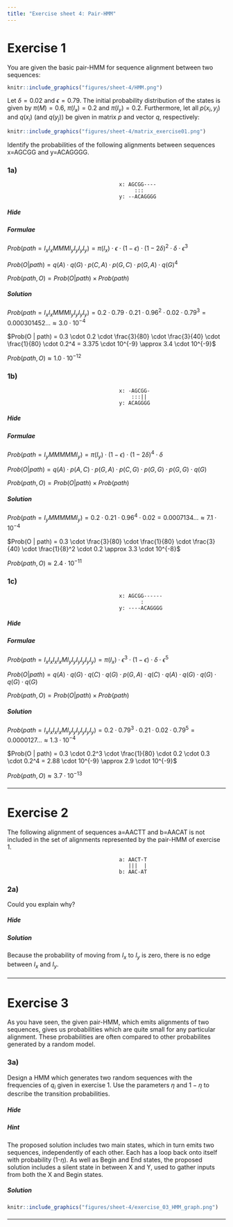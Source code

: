```yaml
---
title: "Exercise sheet 4: Pair-HMM"
---
```


# Exercise 1

You are given the basic pair-HMM for sequence alignment between two sequences:


```r
knitr::include_graphics("figures/sheet-4/HMM.png")
```

Let $\delta = 0.02$ and $\epsilon=0.79$. The initial probability distribution of the states is given by
$\pi(M)=0.6$, $\pi(I_x) = 0.2$ and $\pi(I_y) = 0.2$. Furthermore, let all $p(x_i,y_j)$ and $q(x_i)$ (and $q(y_j)$)
be given in matrix $p$ and vector $q$, respectively:

```r
knitr::include_graphics("figures/sheet-4/matrix_exercise01.png")
```

Identify the probabilities of the following alignments between sequences x=AGCGG and y=ACAGGGG.


### 1a)

```
                                    x: AGCGG----
                                         :::
                                    y: --ACAGGGG
```

#### {.tabset}

##### Hide

##### Formulae

::: {.answer data-latex=""}
$Prob(path=I_xI_xMMMI_yI_yI_yI_y)=\pi(I_x) \cdot \epsilon \cdot (1-\epsilon) \cdot (1-2\delta)^2 \cdot \delta \cdot \epsilon^3$

$Prob(O | path)=q(A) \cdot q(G) \cdot p(C,A) \cdot p(G,C) \cdot p(G,A) \cdot q(G)^4$

$Prob(path, O) = Prob(O | path ) \times Prob(path)$
:::


##### Solution

::: {.answer data-latex=""}
$Prob(path=I_xI_xMMMI_yI_yI_yI_y) = 0.2 \cdot 0.79 \cdot 0.21 \cdot 0.96^2 \cdot 0.02 \cdot 0.79^3 = 0.000301452... \approx 3.0 \cdot 10^{-4}$

$Prob(O | path) = 0.3 \cdot 0.2 \cdot \frac{3}{80} \cdot \frac{3}{40} \cdot \frac{1}{80} \cdot 0.2^4 = 3.375 \cdot 10^{-9}  \approx 3.4 \cdot 10^{-9}$

$Prob(path,O) \approx 1.0 \cdot 10^{-12}$
:::
#### {-}


### 1b)

```
                                    x: -AGCGG-
                                        :::||
                                    y: ACAGGGG
```

#### {.tabset}

##### Hide

##### Formulae

::: {.answer data-latex=""}
$Prob(path=I_yMMMMMI_y)=\pi(I_y) \cdot (1-\epsilon) \cdot (1-2\delta)^4 \cdot \delta$

$Prob(O | path)=q(A) \cdot p(A,C) \cdot p(G,A) \cdot p(C,G) \cdot p(G,G) \cdot p(G,G) \cdot q(G)$

$Prob(path, O) = Prob(O | path ) \times Prob(path)$
:::


##### Solution

::: {.answer data-latex=""}
$Prob(path=I_yMMMMMI_y) = 0.2 \cdot 0.21 \cdot 0.96^4 \cdot 0.02 = 0.0007134... \approx 7.1 \cdot 10^{-4}$

$Prob(O | path) = 0.3 \cdot \frac{3}{80} \cdot \frac{1}{80} \cdot \frac{3}{40} \cdot \frac{1}{8}^2 \cdot 0.2  \approx 3.3 \cdot 10^{-8}$

$Prob(path,O) \approx 2.4 \cdot 10^{-11}$
:::
#### {-}


### 1c)

```
                                    x: AGCGG------
                                           :
                                    y: ----ACAGGGG
```

#### {.tabset}

##### Hide

##### Formulae

::: {.answer data-latex=""}
$Prob(path=I_xI_xI_xI_xMI_yI_yI_yI_yI_yI_y)=\pi(I_x) \cdot \epsilon^3 \cdot (1-\epsilon) \cdot \delta \cdot \epsilon^5$

$Prob(O | path)=q(A) \cdot q(G) \cdot q(C) \cdot q(G) \cdot p(G,A) \cdot q(C) \cdot q(A) \cdot q(G) \cdot q(G) \cdot q(G) \cdot q(G)$

$Prob(path, O) = Prob(O | path ) \times Prob(path)$

:::


##### Solution

::: {.answer data-latex=""}
$Prob(path=I_xI_xI_xI_xMI_yI_yI_yI_yI_yI_y) = 0.2 \cdot 0.79^3 \cdot 0.21 \cdot 0.02 \cdot 0.79^5 = 0.0000127...\approx 1.3 \cdot 10^{-4}$

$Prob(O | path) = 0.3 \cdot 0.2^3 \cdot \frac{1}{80} \cdot 0.2 \cdot  0.3 \cdot 0.2^4 = 2.88 \cdot 10^{-9}  \approx 2.9 \cdot 10^{-9}$

$Prob(path,O) \approx 3.7 \cdot 10^{-13}$
:::
#### {-}

-------------------------------------------

# Exercise 2

The following alignment of sequences a=AACTT and b=AACAT is not included in the set of alignments
represented by the pair-HMM of exercise 1.

```
                                    a: AACT-T
                                       |||  |
                                    b: AAC-AT
```

### 2a)

Could you explain why?


#### {.tabset}

##### Hide

##### Solution

Because the probability of moving from $I_x$ to $I_y$ is zero, there is no edge between $I_x$ and $I_y$.

#### {-}

-------------------------------------------

# Exercise 3

As you have seen, the given pair-HMM, which emits alignments of two sequences, gives us probabilities
 which are quite small for any particular alignment. These probabilities are
often compared to other probabilites generated by a random model.


### 3a)

::: {.answer data-latex=""}
Design a HMM which generates two random sequences with the frequencies of $q_i$ given in exercise 1.
Use the parameters $\eta$ and $1-\eta$ to describe the transition probabilities.
:::


#### {.tabset}

##### Hide

##### Hint

::: {.answer data-latex=""}
The proposed solution includes two main states, which in turn emits two sequences, independently of each other. Each has a loop
back onto itself with probability (1-$\eta$). As well as Begin and End states, the proposed solution includes a silent state in between X and Y, used to gather inputs from both the X and Begin states.
:::

##### Solution

```r
knitr::include_graphics("figures/sheet-4/exercise_03_HMM_graph.png")
```

#### {-}

-------------------------------------------

